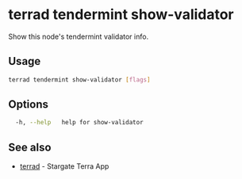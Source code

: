 # terrad tendermint show-validator

Show this node's tendermint validator info. 

## Usage

```sh Terrad
terrad tendermint show-validator [flags]
```

## Options

```sh Terrad
  -h, --help   help for show-validator
```

## See also

* [terrad](../terrad.mdx)	 - Stargate Terra App


